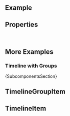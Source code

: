 
<Meta of={ComponentStories} />

<DocsHeader since="0.4.0" />

<br />

## Example

<Canvas of={ComponentStories.Default} />

## Properties

<ControlsWithNote of={ComponentStories.Default} />

<br />

## More Examples

### Timeline with Groups

<Canvas of={ComponentStories.WithGroups} />

<Markdown>{SubcomponentsSection}</Markdown>

## TimelineGroupItem

<Description of={TimelineGroupItem} />
<ArgTypesWithNote of={TimelineGroupItem} />

## TimelineItem

<Description of={TimelineItem} />
<ArgTypesWithNote of={TimelineItem} />

<Footer />
